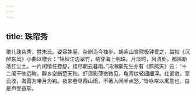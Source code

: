 ```yaml
---
---
---
```

title: 珠帘秀
---




歌儿珠帘秀，姓朱氏。姿容姝丽，杂剧当今独步。胡紫山宣慰极钟爱之，尝拟《沉醉东风》小曲以赠云：“锦织江边翠竹，绒穿海上明珠。月淡时，风清处，都隔断落红尘土。一片闲情任卷舒，挂尽朝云暮雨。”冯海粟先生亦有《鹧鸪天》云：“十二阑干映远眸，醉乡空断楚天秋。虾须影薄微微见，龟背纹轻细细浮。红雾敛，翠云收，海霞为带月为钩。夜来卷尽西山雨，不著人间半点愁。”皆咏帘以寓意也。由是声誉益彰。